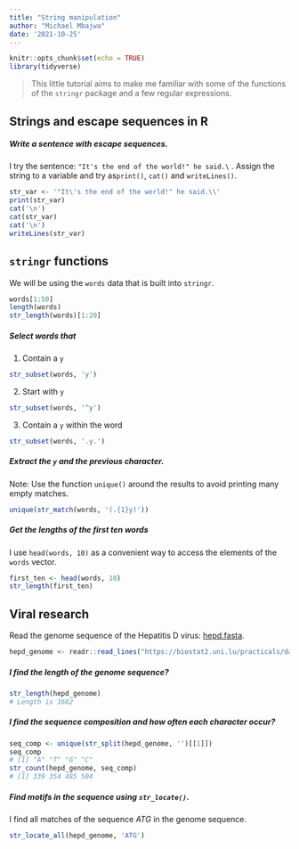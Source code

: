 ```yaml
---
title: "String manipulation"
author: "Michael Mbajwa"
date: '2021-10-25'
---
```


```r
knitr::opts_chunk$set(echo = TRUE)
library(tidyverse)
```

> This little tutorial aims to make me familiar with some of the functions of the `stringr` package and a few regular expressions. 

## Strings and escape sequences in R

##### Write a sentence with escape sequences.
I try the sentence: `"It's the end of the world!" he said.\` . 
Assign the string to a variable and try as`print()`, `cat()` and `writeLines()`.

```r
str_var <- '"It\'s the end of the world!" he said.\\'
print(str_var)
cat('\n')
cat(str_var)
cat('\n')
writeLines(str_var)
```

## `stringr` functions 

We will be using the `words` data that is built into `stringr`. 

```r
words[1:50]
length(words)
str_length(words)[1:20]
```


##### Select words that

1. Contain a `y`
```r
str_subset(words, 'y')
```

2. Start with `y`
```r
str_subset(words, '^y')
```


3. Contain a `y` within the word

```r
str_subset(words, '.y.')
```

##### Extract the `y` and the previous character.

Note: Use the function `unique()` around the results to avoid printing many empty matches.

```r
unique(str_match(words, '(.{1}y)'))
```


##### Get the lengths of the first ten words

I use `head(words, 10)` as a convenient way to access the elements of the `words` vector.
```r
first_ten <- head(words, 10)
str_length(first_ten)
```


## Viral research 

Read the genome sequence of the Hepatitis D virus: [hepd.fasta](https://biostat2.uni.lu/practicals/data/hepd.fasta).

```r
hepd_genome <- readr::read_lines("https://biostat2.uni.lu/practicals/data/hepd.fasta")
```

##### I find the length of the genome sequence? 

```r
str_length(hepd_genome)
# Length is 1682
```

##### I find the sequence composition and how often each character occur?

```r
seq_comp <- unique(str_split(hepd_genome, '')[[1]])
seq_comp
# [1] "A" "T" "G" "C"
str_count(hepd_genome, seq_comp)
# [1] 339 354 485 504
```


##### Find motifs in the sequence using `str_locate()`. 

I find all matches of the sequence $ATG$ in the genome sequence. 

```r
str_locate_all(hepd_genome, 'ATG')
```